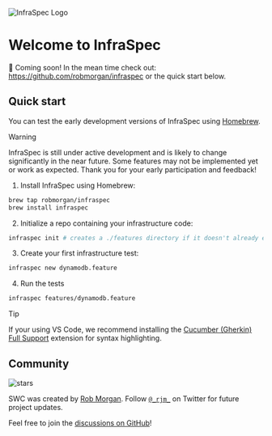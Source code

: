 
<Image
  src="/infraspec_logo_512.png"
  alt="InfraSpec Logo"
  width={128}
  height={128}
/>

# Welcome to InfraSpec

🚀 Coming soon! In the mean time check out: https://github.com/robmorgan/infraspec or the quick start below.

## Quick start

You can test the early development versions of InfraSpec using [Homebrew](https://brew.sh/).

> [!WARNING]
>
> InfraSpec is still under active development and is likely to change significantly in the near future. Some features
> may not be implemented yet or work as expected. Thank you for your early participation and feedback!

1. Install InfraSpec using Homebrew:

```sh
brew tap robmorgan/infraspec
brew install infraspec
```

2. Initialize a repo containing your infrastructure code:

```sh
infraspec init # creates a ./features directory if it doesn't already exist
```

3. Create your first infrastructure test:

```sh
infraspec new dynamodb.feature
```

4. Run the tests

```sh
infraspec features/dynamodb.feature
```

> [!TIP]
>
> If your using VS Code, we recommend installing the [Cucumber (Gherkin) Full Support](https://marketplace.visualstudio.com/items?itemName=alexkrechik.cucumberautocomplete)
> extension for syntax highlighting.

## Community

<div className="space-y-3">
  <div className="flex h-6">
    <img
      alt="stars"
      src="https://badgen.net/github/stars/robmorgan/infraspec"
      className="inline-block mr-2"
    />
  </div>
</div>

SWC was created by [Rob Morgan](https://github.com/robmorgan).
Follow [`@_rjm_`](https://twitter.com/_rjm_) on Twitter for future project updates.

Feel free to join the [discussions on GitHub](https://github.com/robmorgan/infraspec/discussions)!
